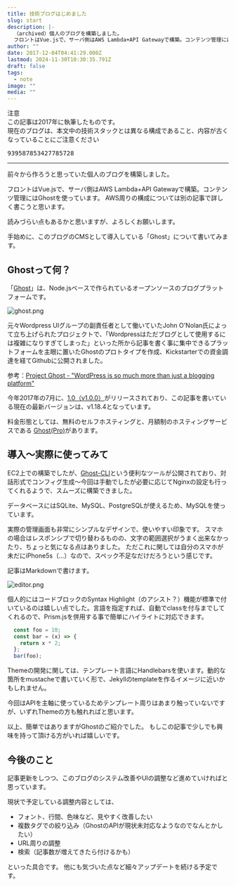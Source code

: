 ```yaml
---
title: 技術ブログはじめました
slug: start
description: |-
  （archived）個人のブログを構築しました。
  フロントはVue.jsで、サーバ側はAWS Lambda+API Gatewayで構築。コンテンツ管理にはGhostを使っています。
author: ""
date: 2017-12-04T04:41:29.000Z
lastmod: 2024-11-30T10:30:35.791Z
draft: false
tags:
  - note
image: ""
media: ""
---
```


<Note type="warn">注意<br />この記事は2017年に執筆したものです。<br />
現在のブログは、本文中の技術スタックとは異なる構成であること、内容が古くなっていることにご注意ください</Note>

<Pre embed="twitter">
939587853427785728
</Pre>

---

前々から作ろうと思っていた個人のブログを構築しました。

フロントはVue.jsで、サーバ側はAWS Lambda+API Gatewayで構築。コンテンツ管理にはGhostを使っています。
AWS周りの構成については別の記事で詳しく書こうと思います。

読みづらい点もあるかと思いますが、よろしくお願いします。

手始めに、このブログのCMSとして導入している「Ghost」について書いてみます。

## Ghostって何？

「[Ghost](https://ghost.org/)」は、Node.jsベースで作られているオープンソースのブログプラットフォームです。

![ghost.png](/media/2017/12/ghost.png)

元々Wordpress UIグループの副責任者として働いていたJohn O'Nolan氏によって立ち上げられたプロジェクトで、「Wordpressはただブログとして使用するには複雑になりすぎてしまった」といった所から記事を書く事に集中できるプラットフォームを主眼に置いたGhostのプロトタイプを作成、Kickstarterでの資金調達を経てGithubに公開されました。

参考：[Project Ghost - "WordPress is so much more than just a blogging platform"](https://john.onolan.org/project-ghost/)

今年2017年の7月に、[1.0（v1.0.0）](https://github.com/TryGhost/Ghost/releases/tag/1.0.0)がリリースされており、この記事を書いている現在の最新バージョンは、v1.18.4となっています。

料金形態としては、無料のセルフホスティングと、月額制のホスティングサービスである  [Ghost(Pro)](https://ghost.org/pricing/)があります。

## 導入〜実際に使ってみて

EC2上での構築でしたが、[Ghost-CLI](https://github.com/TryGhost/Ghost-CLI)という便利なツールが公開されており、対話形式でコンフィグ生成〜今回は手動でしたが必要に応じてNginxの設定も行ってくれるようで、スムーズに構築できました。

データベースにはSQLite、MySQL、PostgreSQLが使えるため、MySQLを使っています。

実際の管理画面も非常にシンプルなデザインで、使いやすい印象です。
スマホの場合はレスポンシブで切り替わるものの、文字の範囲選択がうまく出来なかったり、ちょっと気になる点はありました。
ただこれに関しては自分のスマホが未だにiPhone5s（…）なので、スペック不足なだけだろうという感じです。

記事はMarkdownで書けます。

![editor.png](/media/2017/12/editor.png)

個人的にはコードブロックのSyntax Highlight（のアシスト？）機能が標準で付いているのは嬉しい点でした。言語を指定すれば、自動でclassを付与までしてくれるので、Prism.jsを併用する事で簡単にハイライトに対応できます。

```js
  const foo = 10;
  const bar = (x) => {
    return x * 2;
  };
  bar(foo);
```

Themeの開発に関しては、テンプレート言語にHandlebarsを使います。動的な箇所をmustacheで書いていく形で、Jekyllのtemplateを作るイメージに近いかもしれません。

今回はAPIを主軸に使っているためテンプレート周りはあまり触っていないですが、いずれThemeの方も触れればと思います。

以上、簡単ではありますがGhostのご紹介でした。
もしこの記事で少しでも興味を持って頂ける方がいれば嬉しいです。

## 今後のこと

記事更新をしつつ、このブログのシステム改善やUIの調整など進めていければと思っています。

現状で予定している調整内容としては、

 * フォント、行間、色味など、見やすく改善したい
 * 複数タグでの絞り込み（GhostのAPIが現状未対応なようなのでなんとかしたい）
 * URL周りの調整
 * 検索（記事数が増えてきたら付けるかも）

といった具合です。
他にも気づいた点など細々アップデートを続ける予定です。